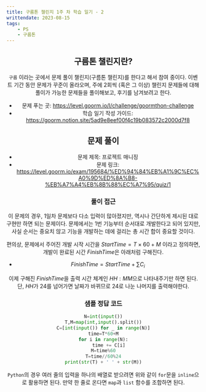 ---
title: 구름톤 챌린지 1주 차 학습 일기 - 2
writtendate: 2023-08-15
tags:
    - PS
    - 구름톤
---

<Header />

## 구름톤 챌린지란?

`구름` 이라는 곳에서 문제 풀이 챌린지(구름톤 챌린지)를 한다고 해서 참여 중이다. 이벤트 기간 동안 문제가 꾸준이 올라오며, 주에 2회씩 (혹은 그 이상) 챌린지 문제들에 대해 풀이가 가능한 문제들을 풀이해보고, 후기를 남겨보려고 한다.

- 문제 푸는 곳: https://level.goorm.io/l/challenge/goormthon-challenge
- 학습 일기 작성 가이드: https://goorm.notion.site/5ad9e8eef00f4c19b083572c2000d7f8

## 문제 풀이

- 문제 제목: 프로젝트 매니징
- 문제 링크: https://level.goorm.io/exam/195684/%ED%94%84%EB%A1%9C%EC%A0%9D%ED%8A%B8-%EB%A7%A4%EB%8B%88%EC%A7%95/quiz/1

### 풀이 접근

이 문제의 경우, 1일차 문제보다 다소 입력이 많아졌지만, 역시나 간단하게 제시된 대로 구현만 하면 되는 문제이다. 문제에서는 1번 기능부터 순서대로 개발한다고 되어 있지만, 사실 순서는 중요치 않고 기능을 개발하는 데에 걸리는 총 시간 합이 중요할 것이다.

편의상, 문제에서 주어진 개발 시작 시간을 $StartTime = T \times 60 + M$ 이라고 정의하면, 개발이 완료된 시간 $FinishTime$은 아래처럼 구해진다.

- $FinishTime = StartTime + \sum C_i$

이제 구해진 $FinishTime$을 출력 시간 체계인 $HH:MM$으로 나타내주기만 하면 된다. 단, $HH$가 24를 넘어가면 날짜가 바뀌므로 24로 나눈 나머지를 출력해야한다.

### 샘플 정답 코드

```python
N=int(input())
T,M=map(int,input().split())
C=[int(input()) for _ in range(N)]
time=T*60+M
for i in range(N):
	time += C[i]
M=time%60
T=time//60%24
print(str(T) + ' ' + str(M))
```

`Python`의 경우 여러 줄의 입력을 하나의 배열로 받으려면 위와 같이 `for`문을 `inline`으로 활용하면 된다. 만약 한 줄로 온다면 `map`과 `list` 함수를 조합하면 된다.


<TagList />
<Comment />
